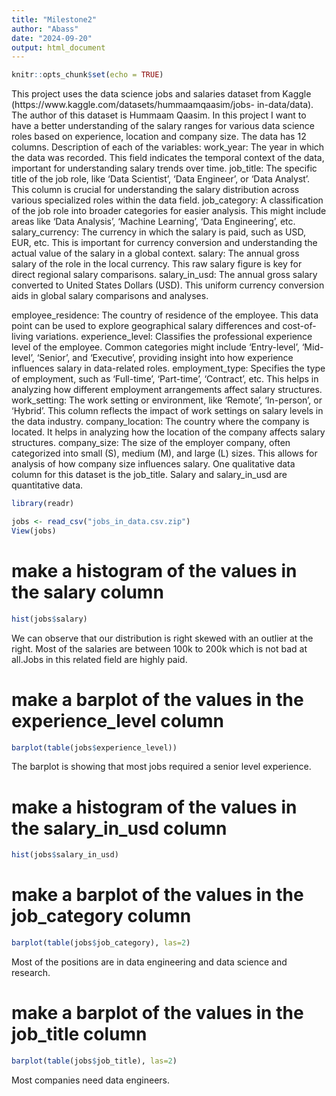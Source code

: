 ---
title: "Milestone2"
author: "Abass"
date: "2024-09-20"
output: html_document
---

```{r setup, include=FALSE}
knitr::opts_chunk$set(echo = TRUE)
```



This project uses the data science jobs and salaries dataset from Kaggle (https://www.kaggle.com/datasets/hummaamqaasim/jobs- in-data/data). The author of this dataset is Hummaam Qaasim. In this project I want to have a better understanding of the salary ranges for various data science roles based on experience, location and company size. The data has 12 columns. Description of each of the variables: work_year: The year in which the data was recorded. This field indicates the temporal context of the data, important for understanding salary trends over time. job_title: The specific title of the job role, like 'Data Scientist', 'Data Engineer', or 'Data Analyst'. This column is crucial for understanding the salary distribution across various specialized roles within the data field. job_category: A classification of the job role into broader categories for easier analysis. This might include areas like 'Data Analysis', 'Machine Learning', 'Data Engineering', etc. salary_currency: The currency in which the salary is paid, such as USD, EUR, etc. This is important for currency conversion and understanding the actual value of the salary in a global context. salary: The annual gross salary of the role in the local currency. This raw salary figure is key for direct regional salary comparisons. salary_in_usd: The annual gross salary converted to United States Dollars (USD). This uniform currency conversion aids in global salary comparisons and analyses.

 employee_residence: The country of residence of the employee. This data point can be used to explore geographical salary differences and cost-of-living variations. experience_level: Classifies the professional experience level of the employee. Common categories might include 'Entry-level', 'Mid-level', 'Senior', and 'Executive', providing insight into how experience influences salary in data-related roles. employment_type: Specifies the type of employment, such as 'Full-time', 'Part-time', 'Contract', etc. This helps in analyzing how different employment arrangements affect salary structures. work_setting: The work setting or environment, like 'Remote', 'In-person', or 'Hybrid'. This column reflects the impact of work settings on salary levels in the data industry. company_location: The country where the company is located. It helps in analyzing how the location of the company affects salary structures. company_size: The size of the employer company, often categorized into small (S), medium (M), and large (L) sizes. This allows for analysis of how company size influences salary. One qualitative data column for this dataset is the job_title. Salary and salary_in_usd are quantitative data.


```{r}
library(readr)
```


```{r}
jobs <- read_csv("jobs_in_data.csv.zip")
View(jobs)
```


# make a histogram of the values in the salary column
```{r}
hist(jobs$salary)
```




We can observe that our distribution is right skewed with an outlier at the right. Most of the salaries are between 100k to 200k which is not bad at all.Jobs in this related field are highly paid.




# make a barplot of the values in the experience_level column
```{r}
barplot(table(jobs$experience_level))
```




The barplot is showing that most jobs required a senior level experience.



# make a histogram of the values in the salary_in_usd column
```{r}
hist(jobs$salary_in_usd)
```

# make a barplot of the values in the job_category column

```{r}
barplot(table(jobs$job_category), las=2)
```





Most of the positions are in data engineering and data science and research.



# make a barplot of the values in the job_title column

```{r}
barplot(table(jobs$job_title), las=2)
```




Most companies need data engineers.


